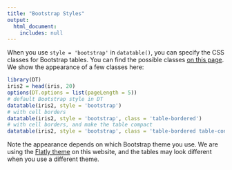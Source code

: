 ```yaml
---
title: "Bootstrap Styles"
output:
  html_document:
    includes: null
---
```


When you use `style = 'bootstrap'` in `datatable()`, you can specify the CSS classes for Bootstrap tables. You can find the possible classes [on this page](http://getbootstrap.com/css/#tables). We show the appearance of a few classes here:

```r
library(DT)
iris2 = head(iris, 20)
options(DT.options = list(pageLength = 5))
# default Bootstrap style in DT
datatable(iris2, style = 'bootstrap')
# with cell borders
datatable(iris2, style = 'bootstrap', class = 'table-bordered')
# with cell borders, and make the table compact
datatable(iris2, style = 'bootstrap', class = 'table-bordered table-condensed')
```

Note the appearance depends on which Bootstrap theme you use. We are using the [Flatly theme](http://bootswatch.com/flatly/) on this website, and the tables may look different when you use a different theme.
